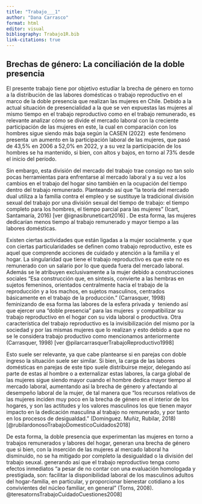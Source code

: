 ---
title: "Trabajo___1"
author: "Dana Carrasco"
format: html
editor: visual
bibliography: Trabajo1R.bib
link-citations: true
---

## Brechas de género: La conciliación de la doble presencia

El presente trabajo tiene por objetivo estudiar la brecha de género en torno a la distribución de las labores domésticas o trabajo reproductivo en el marco de la doble presencia que realizan las mujeres en Chile. Debido a la actual situación de presencialidad a la que se ven expuestas las mujeres al mismo tiempo en el trabajo reproductivo como en el trabajo remunerado, es relevante analizar cómo se divide el mercado laboral con la creciente participación de las mujeres en este, la cual en comparación con los hombres sigue siendo más baja según la CASEN (2022)  este fenómeno presenta  un aumento en la participación laboral de las mujeres, que pasó de 43,5% en 2006 a 52,0% en 2022, y a su vez la participación de los hombres se ha mantenido, si bien, con altos y bajos, en torno al 73% desde el inicio del período.

Sin embargo, esta división del mercado del trabajo trae consigo no tan solo pocas herramientas para enfrentarse al mercado laboral y a su vez a los cambios en el trabajo del hogar sino también en la ocupación del tiempo dentro del trabajo remunerado. Planteando así que "la teoría del mercado dual utiliza a la familia contra el empleo y se sustituye la tradicional división sexual del trabajo por una división sexual del tiempo de trabajo: el tiempo completo para los hombres, el tiempo parcial para las mujeres" (Icart, Santamaría, 2016) [ver @ignasibruneticart2016] . De esta forma, las mujeres dedicarían menos tiempo al trabajo remunerado y mayor tiempo a las labores domésticas. 

Existen ciertas actividades que están ligadas a la mujer socialmente. y que con ciertas particularidades se definen como trabajo reproductivo, este es  aquel que comprende acciones de cuidado y atención a la familia y el hogar. La singularidad que tiene el trabajo reproductivo es que este no es remunerado con un salario por lo que queda fuera del mercado laboral. Además se le atribuyen exclusivamente a la mujer debido a construcciones sociales "Esa construcción que, en síntesis, convierte a las hembras en sujetos femeninos, orientados centralmente hacia el trabajo de la reproducción y a los machos, en sujetos masculinos, centrados básicamente en el trabajo de la producción." (Carrasquer, 1998) feminizando de esa forma las labores de la esfera privada y  teniendo así que ejercer una "doble presencia" para las mujeres  y compatibilizar su trabajo reproductivo en el hogar con su vida laboral o productiva. Otra característica del trabajo reproductivo es la invisibilización del mismo por la sociedad y por las mismas mujeres que lo realizan y esto debido a que no se le considera trabajo productivo como mencionamos anteriormente (Carrasquer, 1998) [ver @pilarcarrasquerTrabajoReproductivo1998]

Esto suele ser relevante, ya que cabe plantearse si en parejas con doble ingreso la situación suele ser similar. Si bien, la carga de las labores domésticas en parejas de este tipo suele distribuirse mejor, delegando así parte de estas al hombre o a externalizar estas labores, la carga global de las mujeres sigue siendo mayor cuando el hombre dedica mayor tiempo al mercado laboral, aumentando así la brecha de género y afectando al desempeño laboral de la mujer, de tal manera que "los recursos relativos de las mujeres inciden muy poco en la brecha de género en el interior de los hogares, y son las actitudes y los valores masculinos los que tienen mayor impacto en la dedicación masculina al trabajo no remunerado, y por tanto en los procesos de desigualdad." (Dominguez. Muñiz, Rubilar, 2018) [@rubilardonosoTrabajoDomesticoCuidados2018]

De esta forma, la doble presencia que experimentan las mujeres en torno a trabajos remunerados y labores del hogar, generan una brecha de género que si bien, con la inserción de las mujeres al mercado laboral ha disminuido, no se ha mitigado por completo la desigualdad o la división del trabajo seuxal. generando así que el trabajo reproductivo tenga como efectos inmediatos "a pesar de no contar con una evaluación homologada y prestigiada, son: facilitar la disponibilidad laboral de los masculinos adultos del hogar-familia, en particular, y proporcionar bienestar cotidiano a los convivientes del núcleo familiar, en general" (Torns, 2008). @teresatornsTrabajoCuidadoCuestiones2008\]
